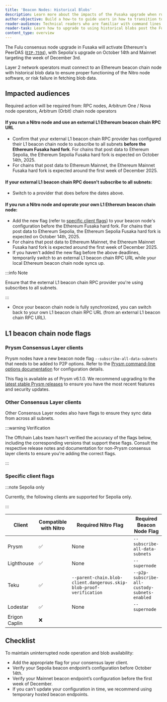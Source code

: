 ```yaml
---
title: 'Beacon Nodes: Historical Blobs'
description: Learn more about the impacts of the Fusaka upgrade when running a beacon node.
author-objective: Build a how-to to guide users in how to transition to using historical blobs.
reader-audience: Technical readers who are familiar with command lines and familiar with Arbitrum and Ethereum
reader-task: Learn how to upgrade to using historical blobs post the Fusaka upgrade when running a beacon node.
content_type: overview
---
```


The Fulu consensus node upgrade in Fusaka will activate Ethereum's PeerDAS ([`EIP-7594`](https://eips.ethereum.org/EIPS/eip-7594)), with Sepolia's upgrade on October 14th and Mainnet targeting the week of December 3rd.

Layer 2 network operators must connect to an Ethereum beacon chain node with historical blob data to ensure proper functioning of the Nitro node software, or risk failure in fetching blob data.

## Impacted audiences

Required action will be required from: RPC nodes, Arbitrum One / Nova node operators, Arbitrum (Orbit) chain node operators

#### If you run a Nitro node and use an external L1 Ethereum beacon chain RPC URL

- Confirm that your external L1 beacon chain RPC provider has configured their L1 beacon chain node to subscribe to all subnets **before the Ethereum Fusaka hard fork**. For chains that post data to Ethereum Sepolia, the Ethereum Sepolia Fusaka hard fork is expected on October 14th, 2025.
- For chains that post data to Ethereum Mainnet, the Ethereum Mainnet Fusaka hard fork is expected around the first week of December 2025.

#### If your external L1 beacon chain RPC doesn't subscribe to all subnets:

- Switch to a provider that does before the dates above.

#### If you run a Nitro node and operate your own L1 Ethereum beacon chain node:

- Add the new flag (refer to [specific client flags](#specific-client-flags)) to your beacon node's configuration before the Ethereum Fusaka hard fork. For chains that post data to Ethereum Sepolia, the Ethereum Sepolia Fusaka hard fork is expected on October 14th, 2025.
- For chains that post data to Ethereum Mainnet, the Ethereum Mainnet Fusaka hard fork is expected around the first week of December 2025.
- If you haven't added the new flag before the above deadlines, temporarily switch to an external L1 beacon chain RPC URL while your local Ethereum beacon chain node syncs up.

:::info Note

Ensure that the external L1 beacon chain RPC provider you're using subscribes to all subnets.

:::

- Once your beacon chain node is fully synchronized, you can switch back to your own L1 beacon chain RPC URL (from an external L1 beacon chain RPC URL).

## L1 beacon chain node flags

### Prysm Consensus Layer clients

Prysm nodes have a new beacon node flag `--subscribe-all-data-subnets` that needs to be added to P2P options. Refer to the [Prysm command-line options documentation](https://prysm.offchainlabs.com/docs/configure-prysm/parameters/) for configuration details.

This flag is available as of Prysm v6.1.0. We recommend upgrading to the [latest stable Prysm releases](https://github.com/OffchainLabs/prysm/releases) to ensure you have the most recent features and security updates.

### Other Consensus Layer clients

Other Consensus Layer nodes also have flags to ensure they sync data from across all subnets.

:::warning Verification

The Offchain Labs team hasn't verified the accuracy of the flags below, including the corresponding versions that support these flags. Consult the respective release notes and documentation for non-Prysm consensus layer clients to ensure you're adding the correct flags.

:::

### Specific client flags

:::note Sepolia only

Currently, the following clients are supported for Sepolia only.

:::

| Client        | Compatible with Nitro | Required Nitro Flag                                                 | Required Beacon Node Flag                     |
| ------------- | --------------------- | ------------------------------------------------------------------- | --------------------------------------------- |
| Prysm         | ✅                    | None                                                                | `--subscribe-all-data-subnets`                |
| Lighthouse    | ✅                    | None                                                                | `--supernode`                                 |
| Teku          | ✅                    | `--parent-chain.blob-client.dangerous.skip-blob-proof-verification` | `--p2p-subscribe-all-custody-subnets-enabled` |
| Lodestar      | ✅                    | None                                                                | `--supernode`                                 |
| Erigon Caplin | ❌                    |                                                                     |                                               |

## Checklist

To maintain uninterrupted node operation and blob availability:

- Add the appropriate flag for your consensus layer client.
- Verify your Sepolia beacon endpoint’s configuration before October 14th.
- Verify your Mainnet beacon endpoint’s configuration before the first week of December.
- If you can't update your configuration in time, we recommend using temporary hosted beacon endpoints.
